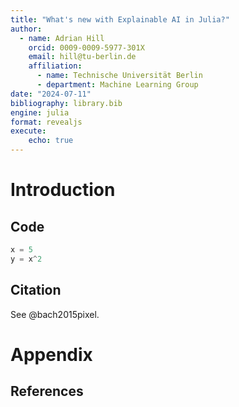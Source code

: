 ```yaml
---
title: "What's new with Explainable AI in Julia?"
author:
  - name: Adrian Hill
    orcid: 0009-0009-5977-301X
    email: hill@tu-berlin.de
    affiliation: 
      - name: Technische Universität Berlin
      - department: Machine Learning Group
date: "2024-07-11"
bibliography: library.bib
engine: julia
format: revealjs
execute:
    echo: true
---
```


# Introduction

## Code

```julia
x = 5
y = x^2
```

## Citation

See @bach2015pixel.

# Appendix

## References

::: {#refs}
:::
